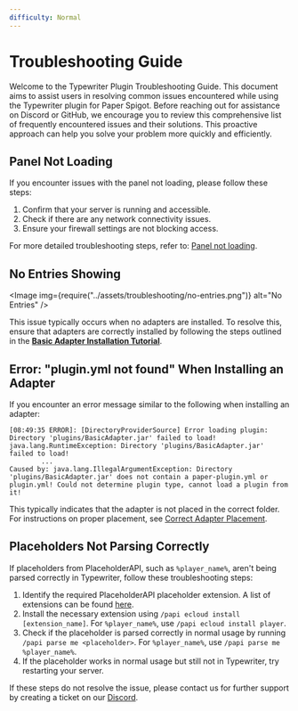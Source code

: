 ```yaml
---
difficulty: Normal
---
```



# Troubleshooting Guide

Welcome to the Typewriter Plugin Troubleshooting Guide. This document aims to assist users in resolving common issues encountered while using the Typewriter plugin for Paper Spigot. Before reaching out for assistance on Discord or GitHub, we encourage you to review this comprehensive list of frequently encountered issues and their solutions. This proactive approach can help you solve your problem more quickly and efficiently.

## Panel Not Loading

If you encounter issues with the panel not loading, please follow these steps:

1. Confirm that your server is running and accessible.
2. Check if there are any network connectivity issues.
3. Ensure your firewall settings are not blocking access.

For more detailed troubleshooting steps, refer to: [Panel not loading](troubleshooting/ports).

## No Entries Showing

<Image img={require("../assets/troubleshooting/no-entries.png")} alt="No Entries" />

This issue typically occurs when no adapters are installed. To resolve this, ensure that adapters are correctly installed by following the steps outlined in the **[Basic Adapter Installation Tutorial](../02-getting-started/01-installation.mdx#basic-adapter)**.

## Error: "plugin.yml not found" When Installing an Adapter

If you encounter an error message similar to the following when installing an adapter:

```log
[08:49:35 ERROR]: [DirectoryProviderSource] Error loading plugin: Directory 'plugins/BasicAdapter.jar' failed to load!
java.lang.RuntimeException: Directory 'plugins/BasicAdapter.jar' failed to load!
        ...
Caused by: java.lang.IllegalArgumentException: Directory 'plugins/BasicAdapter.jar' does not contain a paper-plugin.yml or plugin.yml! Could not determine plugin type, cannot load a plugin from it!
```

This typically indicates that the adapter is not placed in the correct folder. For instructions on proper placement, see [Correct Adapter Placement](./adapters.mdx#correct-adapter-placement).

## Placeholders Not Parsing Correctly

If placeholders from PlaceholderAPI, such as `%player_name%`, aren't being parsed correctly in Typewriter, follow these troubleshooting steps:

1. Identify the required PlaceholderAPI placeholder extension. A list of extensions can be found [here](https://github.com/PlaceholderAPI/PlaceholderAPI/wiki/Placeholders).
2. Install the necessary extension using `/papi ecloud install [extension_name]`. For `%player_name%`, use `/papi ecloud install player`.
3. Check if the placeholder is parsed correctly in normal usage by running `/papi parse me <placeholder>`. For `%player_name%`, use `/papi parse me %player_name%`.
4. If the placeholder works in normal usage but still not in Typewriter, try restarting your server.

If these steps do not resolve the issue, please contact us for further support by creating a ticket on our [Discord](https://discord.gg/HtbKyuDDBw).
